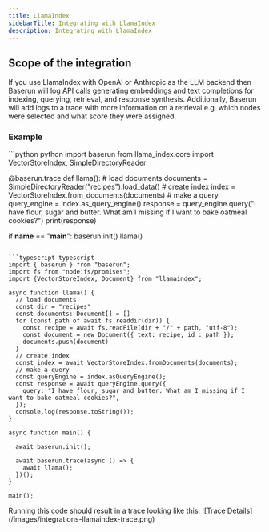 ```yaml
---
title: LlamaIndex
sidebarTitle: Integrating with LlamaIndex
description: Integrating with LlamaIndex
---
```


## Scope of the integration

If you use LlamaIndex with OpenAI or Anthropic as the LLM backend then Baserun will log API calls
generating embeddings and text completions for indexing, querying, retrieval, and response synthesis.
Additionally, Baserun will add logs to a trace with more information on a retrieval e.g.
which nodes were selected and what score they were assigned.

### Example

<CodeGroup>
```python python
import baserun
from llama_index.core import VectorStoreIndex, SimpleDirectoryReader


@baserun.trace
def llama():
    # load documents
    documents = SimpleDirectoryReader("recipes").load_data()
    # create index
    index = VectorStoreIndex.from_documents(documents)
    # make a query
    query_engine = index.as_query_engine()
    response = query_engine.query("I have flour, sugar and butter. What am I missing if I want to bake oatmeal cookies?")
    print(response)


if __name__ == "__main__":
    baserun.init()
    llama()
```

```typescript typescript
import { baserun } from "baserun";
import fs from "node:fs/promises";
import {VectorStoreIndex, Document} from "llamaindex";

async function llama() {
  // load documents
  const dir = "recipes"
  const documents: Document[] = []
  for (const path of await fs.readdir(dir)) {
    const recipe = await fs.readFile(dir + "/" + path, "utf-8");
    const document = new Document({ text: recipe, id_: path });
    documents.push(document)
  }
  // create index
  const index = await VectorStoreIndex.fromDocuments(documents);
  // make a query
  const queryEngine = index.asQueryEngine();
  const response = await queryEngine.query({
    query: "I have flour, sugar and butter. What am I missing if I want to bake oatmeal cookies?",
  });
  console.log(response.toString());
}

async function main() {

  await baserun.init();

  await baserun.trace(async () => {
    await llama();
  })();
}

main();
```
</CodeGroup>
Running this code should result in a trace looking like this:
<Frame>![Trace Details](/images/integrations-llamaindex-trace.png)</Frame>

